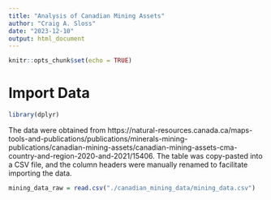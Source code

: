 ```yaml
---
title: "Analysis of Canadian Mining Assets"
author: "Craig A. Sloss"
date: "2023-12-10"
output: html_document
---
```


```r
knitr::opts_chunk$set(echo = TRUE)
```

# Import Data


```r
library(dplyr)
```

The data were obtained from https://natural-resources.canada.ca/maps-tools-and-publications/publications/minerals-mining-publications/canadian-mining-assets/canadian-mining-assets-cma-country-and-region-2020-and-2021/15406. The table was copy-pasted into a CSV file, and the column headers were manually renamed to facilitate importing the data.

```r
mining_data_raw = read.csv("./canadian_mining_data/mining_data.csv")
```

